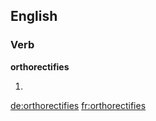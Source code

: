 ==English==

===Verb===
'''orthorectifies'''

# {{third-person singular of|[[orthorectify]]}}

[[de:orthorectifies]]
[[fr:orthorectifies]]